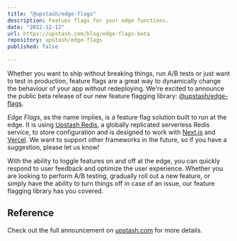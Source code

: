 ```yaml
---
title: "@upstash/edge-flags"
description: Featues flags for your edge functions.
date: "2022-12-12"
url: https://upstash.com/blog/edge-flags-beta
repository: upstash/edge-flags
published: false
  
---
```



Whether you want to ship without breaking things, run A/B tests or just want to test in production,
feature flags are a great way to dynamically change the behaviour of your app without redeploying. We're excited to announce the public
beta release of our new feature flagging library: [@upstash/edge-flags](https://github.com/upstash/edge-flags).

*Edge Flags*, as the name implies, is a feature flag solution built to run at the edge. It is using [Upstash Redis](https://upstash.com/), a globally replicated serverless Redis service, to store configuration and is 
designed to work with [Next.js](https://nextjs.org) and [Vercel](https://vercel.com). We want to support other frameworks in the future, so if you have a suggestion, please let us know!

With the ability to toggle features on and off at the edge, you can quickly respond
to user feedback and optimize the user experience. Whether you are looking to
perform A/B testing, gradually roll out a new feature, or simply have the
ability to turn things off in case of an issue, our feature flagging library has
you covered.



## Reference

Check out the full announcement on [upstash.com](https://upstash.com/blog/edge-flags-beta) for more details.